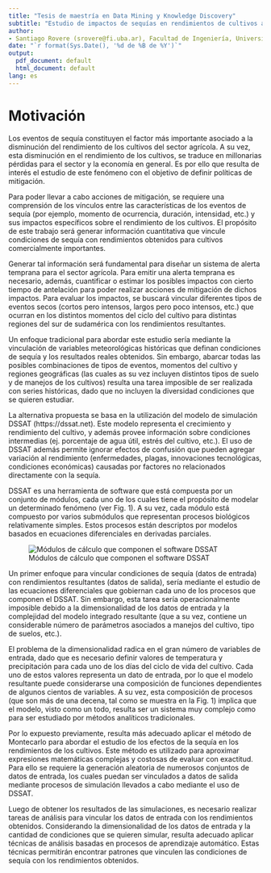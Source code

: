 ```yaml
---
title: "Tesis de maestría en Data Mining y Knowledge Discovery"
subtitle: "Estudio de impactos de sequías en rendimientos de cultivos agrícolas mediante métodos de aprendizaje automático"
author: 
- Santiago Rovere (srovere@fi.uba.ar), Facultad de Ingeniería, Universidad de Buenos Aires
date: "`r format(Sys.Date(), '%d de %B de %Y')`"
output:
  pdf_document: default
  html_document: default
lang: es
---
```


# Motivación

Los eventos de sequía constituyen el factor más importante asociado a la disminución del rendimiento de los cultivos del sector agrícola. A su vez, esta disminución en el rendimiento de los cultivos, se traduce en millonarias pérdidas para el sector y la economía en general. Es por ello que resulta de interés el estudio de este fenómeno con el objetivo de definir políticas de mitigación. 

Para poder llevar a cabo acciones de mitigación, se requiere una comprensión de los vínculos entre las características de los eventos de sequía (por ejemplo, momento de ocurrencia, duración, intensidad, etc.) y sus impactos específicos sobre el rendimiento de los cultivos. El propósito de este trabajo será generar información cuantitativa que vincule condiciones de sequía con rendimientos obtenidos para cultivos comercialmente importantes. 

Generar tal información será fundamental para diseñar un sistema de alerta temprana para el sector agrícola. Para emitir una alerta temprana es necesario, además, cuantificar o estimar los posibles impactos con cierto tiempo de antelación para poder realizar acciones de mitigación de dichos impactos. Para evaluar los impactos, se buscará vincular diferentes tipos de eventos secos (cortos pero intensos, largos pero poco intensos, etc.) que ocurran en los distintos momentos del ciclo del cultivo para distintas regiones del sur de sudamérica con los rendimientos resultantes. 

Un enfoque tradicional para abordar este estudio sería mediante la vinculación de variables meteorológicas históricas que definan condiciones de sequía y los resultados reales obtenidos. Sin embargo, abarcar todas las posibles combinaciones de tipos de eventos, momentos del cultivo y regiones geográficas (las cuales as su vez incluyen distintos tipos de suelo y de manejos de los cultivos) resulta una tarea imposible de ser realizada con series históricas, dado que no incluyen la diversidad condiciones que se quieren estudiar. 

La alternativa propuesta se basa en la utilización del modelo de simulación DSSAT (https://dssat.net). Este modelo representa el crecimiento y rendimiento del cultivo, y además provee información sobre condiciones intermedias (ej. porcentaje de agua útil, estrés del cultivo, etc.). El uso de DSSAT además permite ignorar efectos de confusión que pueden agregar variación al rendimiento (enfermedades, plagas, innovaciones tecnológicas, condiciones económicas) causadas por factores no relacionados directamente con la sequía. 

DSSAT es una herramienta de software que está compuesta por un conjunto de módulos, cada uno de los cuales tiene el propósito de modelar un determinado fenómeno (ver Fig. 1). A su vez, cada módulo está compuesto por varios submódulos que representan procesos biológicos relativamente simples. Estos procesos están descriptos por modelos basados en ecuaciones diferenciales en derivadas parciales.

![Módulos de cálculo que componen el software DSSAT](img/componentes_dssat.jpg)

Un primer enfoque para vincular condiciones de sequía (datos de entrada) con rendimientos resultantes (datos de salida), sería mediante el estudio de las ecuaciones diferenciales que gobiernan cada uno de los procesos que componen el DSSAT. Sin embargo, esta tarea sería operacionalmente imposible debido a la dimensionalidad de los datos de entrada y la complejidad del modelo integrado resultante (que a su vez, contiene un considerable número de parámetros asociados a manejos del cultivo, tipo de suelos, etc.).

El problema de la dimensionalidad radica en el gran número de variables de entrada, dado que es necesario definir valores de temperatura y precipitación para cada uno de los días del ciclo de vida del cultivo. Cada uno de estos valores representa un dato de entrada, por lo que el modelo resultante puede considerarse una composición de funciones dependientes de algunos cientos de variables. A su vez, esta composición de procesos (que son más de una decena, tal como se muestra en la Fig. 1) implica que el modelo, visto como un todo, resulta ser un sistema muy complejo como para ser estudiado por métodos analíticos tradicionales.

Por lo expuesto previamente, resulta más adecuado aplicar el método de Montecarlo para abordar el estudio de los efectos de la sequía en los rendimientos de los cultivos. Este método es utilizado para aproximar expresiones matemáticas complejas y costosas de evaluar con exactitud. Para ello se requiere la generación aleatoria de numerosos conjuntos de datos de entrada, los cuales puedan ser vinculados a datos de salida mediante procesos de simulación llevados a cabo mediante el uso de DSSAT.

Luego de obtener los resultados de las simulaciones, es necesario realizar tareas de análisis para vincular los datos de entrada con los rendimientos obtenidos. Considerando la dimensionalidad de los datos de entrada y la cantidad de condiciones que se quieren simular, resulta adecuado aplicar técnicas de análisis basadas en procesos de aprendizaje automático. Estas técnicas permitirán encontrar patrones que vinculen las condiciones de sequía con los rendimientos obtenidos.